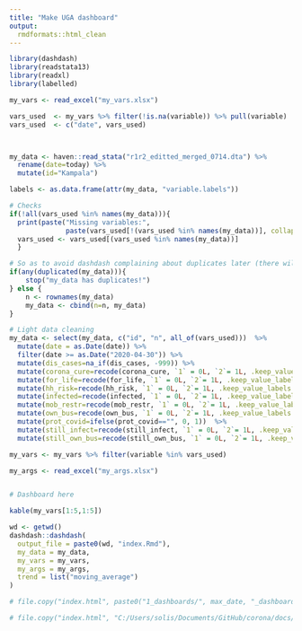 ```yaml
---
title: "Make UGA dashboard"
output:
  rmdformats::html_clean
---
```


```r
library(dashdash)
library(readstata13)
library(readxl)
library(labelled)
```


```r

my_vars <- read_excel("my_vars.xlsx")

vars_used  <- my_vars %>% filter(!is.na(variable)) %>% pull(variable)
vars_used  <- c("date", vars_used)



my_data <- haven::read_stata("r1r2_editted_merged_0714.dta") %>%
  rename(date=today) %>%
  mutate(id="Kampala")

labels <- as.data.frame(attr(my_data, "variable.labels"))

# Checks
if(!all(vars_used %in% names(my_data))){
  print(paste("Missing variables:", 
              paste(vars_used[!(vars_used %in% names(my_data))], collapse = ", ")))
  vars_used <- vars_used[(vars_used %in% names(my_data))]
  }

# So as to avoid dashdash complaining about duplicates later (there will be because you are dropping real ids)
if(any(duplicated(my_data))){
    stop("my_data has duplicates!")
} else {
    n <- rownames(my_data)
    my_data <- cbind(n=n, my_data)
}

# Light data cleaning
my_data <- select(my_data, c("id", "n", all_of(vars_used)))  %>%
  mutate(date = as.Date(date)) %>%
  filter(date >= as.Date("2020-04-30")) %>% 
  mutate(dis_cases=na_if(dis_cases, -999)) %>%
  mutate(corona_cure=recode(corona_cure, `1` = 0L, `2`= 1L, .keep_value_labels = FALSE)) %>%
  mutate(for_life=recode(for_life, `1` = 0L, `2`= 1L, .keep_value_labels = FALSE)) %>%
  mutate(hh_risk=recode(hh_risk, `1` = 0L, `2`= 1L, .keep_value_labels = FALSE))  %>%
  mutate(infected=recode(infected, `1` = 0L, `2`= 1L, .keep_value_labels = FALSE))  %>% 
  mutate(mob_restr=recode(mob_restr, `1` = 0L, `2`= 1L, .keep_value_labels = FALSE)) %>%
  mutate(own_bus=recode(own_bus, `1` = 0L, `2`= 1L, .keep_value_labels = FALSE)) %>%
  mutate(prot_covid=ifelse(prot_covid=="", 0, 1))  %>%
  mutate(still_infect=recode(still_infect, `1` = 0L, `2`= 1L, .keep_value_labels = FALSE)) %>%
  mutate(still_own_bus=recode(still_own_bus, `1` = 0L, `2`= 1L, .keep_value_labels = FALSE)) 

my_vars <- my_vars %>% filter(variable %in% vars_used) 

my_args <- read_excel("my_args.xlsx")



```
```r
# Dashboard here 

kable(my_vars[1:5,1:5])
```

```r
wd <- getwd()
dashdash::dashdash(
  output_file = paste0(wd, "index.Rmd"),
  my_data = my_data,
  my_vars = my_vars,
  my_args = my_args, 
  trend = list("moving_average")
)

# file.copy("index.html", paste0("1_dashboards/", max_date, "_dashboard.html"))

# file.copy("index.html", "C:/Users/solis/Documents/GitHub/corona/docs/index.html", overwrite = TRUE)
```